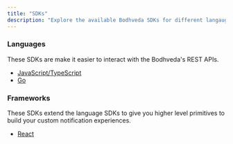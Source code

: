 ```yaml
---
title: "SDKs"
description: "Explore the available Bodhveda SDKs for different langauges and frameworks."
---
```


### Languages

These SDKs are make it easier to interact with the Bodhveda's REST APIs.

-   [JavaScript/TypeScript](https://github.com/MudgalLabs/bodhveda/blob/main/sdk/js/core)
-   [Go](https://github.com/MudgalLabs/bodhveda/tree/main/sdk/go)

### Frameworks

These SDKs extend the language SDKs to give you higher level primitives to build your custom notification experiences.

-   [React](https://github.com/MudgalLabs/bodhveda/tree/main/sdk/js/react)
